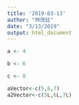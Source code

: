 ```yaml
---
title: '2019-03-13'
author: "林茂廷"
date: "3/13/2019"
output: html_document
---
```

```r
a <- 4
```

```r
b <- 6
```

```r
c <- 8
```

```r
aVector<-c(5,6,7)
a2Vector<-c(5L,6L,7L)
```


